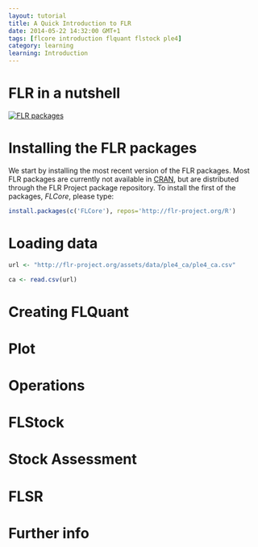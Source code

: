 ```yaml
---
layout: tutorial
title: A Quick Introduction to FLR
date: 2014-05-22 14:32:00 GMT+1
tags: [flcore introduction flquant flstock ple4]
category: learning
learning: Introduction
---
```


# FLR in a nutshell

[![FLR packages](../../assets/diagrams/flrpkgs.png)](../../assets/diagrams/flrpkgs.png)

# Installing the FLR packages

We start by installing the most recent version of the FLR packages. Most FLR packages are currently not available in [CRAN](http://cran.r-project.org), but are distributed through the FLR Project package repository. To install the first of the packages, *FLCore*, please type:

```r
install.packages(c('FLCore'), repos='http://flr-project.org/R')
```

# Loading data
```r
url <- "http://flr-project.org/assets/data/ple4_ca/ple4_ca.csv"

ca <- read.csv(url)
```

# Creating FLQuant

# Plot

# Operations

# FLStock

# Stock Assessment

# FLSR

# Further info
